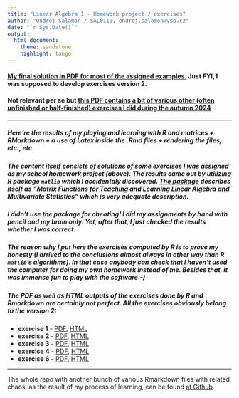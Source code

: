 ```yaml
---
title: "Linear Algebra 1 - Homework project / exercises"
author: "Ondrej Salamon / SAL0110, ondrej.salamon@vsb.cz"
date: "`r Sys.Date()`"
output:
  html_document:
    theme: sandstone
    highlight: tango
---
```


#### [My final solution in PDF for most of the assigned examples.](/abbandonate-ogni-speranza-voi-che-entrate-nell-algebra-lineare/PROJECT-Assignment-My_solutions/VAM_komb25-LA1_Ver2-my_final_solutions.pdf) Just FYI, I was supposed to develop exercises **version 2**.

#### Not relevant per se but [this PDF contains a bit of various other (often unfinished or half-finished) exercises I did during the autumn 2024](/abbandonate-ogni-speranza-voi-che-entrate-nell-algebra-lineare/PROJECT-Assignment-My_solutions/VAM_komb24-LA_various_unfinished_excercises/various_excercises-half-ok-half-not.pdf)

******

##### Here're the results of my playing and learning with R and matrices + RMarkdown + a use of Latex inside the .Rmd files + rendering the files, etc., etc. 

##### The content itself consists of solutions of some exercises I was assigned as my school homework project (above). The results came out **by utilizing R package `matlib`** which I accidentaly discovered. [The package](https://github.com/friendly/matlib) describes itself as *"Matrix Functions for Teaching and Learning Linear Algebra and Multivariate Statistics"* which is very adequate description.

##### **I didn't use the package for cheating!** I did my assignments by hand **with pencil and my brain only**. Yet, after that, **I just checked the results** whether I was correct. 

##### The reason why I put here the exercises computed by R is to prove my honesty (I arrived to the conclusions almost always in other way than R `matlib`'s algorithms). In that case anybody can check that I haven't used the computer for doing my own homework instead of me. Besides that, it was immense fun to play with the software:-) 

##### The PDF as well as HTML outputs of the exercises done by R and Rmarkdown are certainly not perfect. All the exercises obviously belong to the version 2:

* **exercise 1** - [PDF](/abbandonate-ogni-speranza-voi-che-entrate-nell-algebra-lineare/PROJECT-Assignment-My_solutions/VAM_komb24-LA_VER2_Exercises-checked_by_R/exercise1.pdf), [HTML](/abbandonate-ogni-speranza-voi-che-entrate-nell-algebra-lineare/PROJECT-Assignment-My_solutions/VAM_komb24-LA_VER2_Exercises-checked_by_R/exercise1.html)
* **exercise 2** - [PDF](/abbandonate-ogni-speranza-voi-che-entrate-nell-algebra-lineare/PROJECT-Assignment-My_solutions/VAM_komb24-LA_VER2_Exercises-checked_by_R/exercise2.pdf), [HTML](/abbandonate-ogni-speranza-voi-che-entrate-nell-algebra-lineare/PROJECT-Assignment-My_solutions/VAM_komb24-LA_VER2_Exercises-checked_by_R/exercise2.html)
* **exercise 3** - [PDF](/abbandonate-ogni-speranza-voi-che-entrate-nell-algebra-lineare/PROJECT-Assignment-My_solutions/VAM_komb24-LA_VER2_Exercises-checked_by_R/exercise3.pdf), [HTML](/abbandonate-ogni-speranza-voi-che-entrate-nell-algebra-lineare/PROJECT-Assignment-My_solutions/VAM_komb24-LA_VER2_Exercises-checked_by_R/exercise3.html)
* **exercise 4** - [PDF](/abbandonate-ogni-speranza-voi-che-entrate-nell-algebra-lineare/PROJECT-Assignment-My_solutions/VAM_komb24-LA_VER2_Exercises-checked_by_R/exercise4.pdf), [HTML](/abbandonate-ogni-speranza-voi-che-entrate-nell-algebra-lineare/PROJECT-Assignment-My_solutions/VAM_komb24-LA_VER2_Exercises-checked_by_R/exercise4.html)
* **exercise 6** - [PDF](/abbandonate-ogni-speranza-voi-che-entrate-nell-algebra-lineare/PROJECT-Assignment-My_solutions/VAM_komb24-LA_VER2_Exercises-checked_by_R/exercise6.pdf), [HTML](/abbandonate-ogni-speranza-voi-che-entrate-nell-algebra-lineare/PROJECT-Assignment-My_solutions/VAM_komb24-LA_VER2_Exercises-checked_by_R/exercise6.html)

******

The whole repo with another bunch of various Rmarkdown files with related chaos, as the result of my process of learning, can be found [at Github](https://github.com/osalamon/abbandonate-ogni-speranza-voi-che-entrate-nell-algebra-lineare).